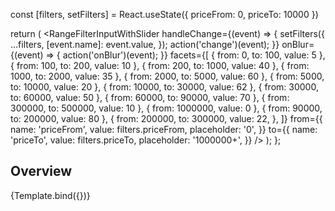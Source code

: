 

<Meta
  title="Components/Filter/Range Filter Input With Slider"
  component={RangeFilterInputWithSlider}
/>

  const [filters, setFilters] = React.useState({
    priceFrom: 0,
    priceTo: 10000
  })

return (
<Box maxW={380}>
<RangeFilterInputWithSlider
  handleChange={(event) => {
    setFilters({
      ...filters,
      [event.name]: event.value,
    });
    action('change')(event);
  }}
  onBlur={(event) => {
    action('onBlur')(event);
  }}
  facets={[
    {
      from: 0,
      to: 100,
      value: 5
    },
    {
      from: 100,
      to: 200,
      value: 10
    },
    {
      from: 200,
      to: 1000,
      value: 40
    },
    {
      from: 1000,
      to: 2000,
      value: 35
    },
    {
      from: 2000,
      to: 5000,
      value: 60
    },
    {
      from: 5000,
      to: 10000,
      value: 20
    },
    {
      from: 10000,
      to: 30000,
      value: 62
    },
    {
      from: 30000,
      to: 60000,
      value: 50
    },
    {
      from: 60000,
      to: 90000,
      value: 70
    },
    {
      from: 300000,
      to: 500000,
      value: 10
    },
    {
      from: 1000000,
      value: 0
    },
    {
      from: 90000,
      to: 200000,
      value: 80
    },
    {
      from: 200000,
      to: 300000,
      value: 22,
    },
  ]}
  from={{
    name: 'priceFrom',
    value: filters.priceFrom,
    placeholder: '0',
  }}
  to={{
    name: 'priceTo',
    value: filters.priceTo,
    placeholder: '1000000+',
  }}
/>
</Box>
); };

## Overview

<Canvas>
  <Story
    name="Overview"
    args={{
      unit: 'CHF',
    }}
  >
    {Template.bind({})}
  </Story>
</Canvas>
